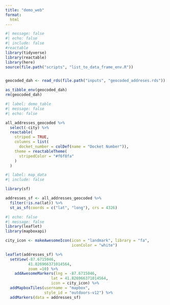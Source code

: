 ```yaml
---
title: "demo_web"
format: 
  html
---
```


```r
#| message: false
#| echo: false
#| include: false
#reactable
library(tidyverse)
library(reactable)
library(here)
source(file.path("scripts", "list_to_data_frame_env.R"))


geocoded_dah <- read_rds(file.path("inputs", "geocoded_addreses.rds"))

as_tibble_env(geocoded_dah)
rm(geocoded_dah)
```

```r
#| label: demo_table
#| message: false
#| echo: false

all_addresses_geocoded %>%
  select(-city) %>%
  reactable(
    striped = TRUE,
    columns = list(
      docket_number = colDef(name = "Docket Number")),
    theme = reactableTheme(
      stripedColor = "#f6f8fa"
    )
  )
```

```r
#| label: map_data
#| include: false

library(sf)

addresses_sf <- all_addresses_geocoded %>% 
  filter(!is.na(lat)) %>%
  st_as_sf(coords = c("lat", "long"), crs = 4326)

```

```r
#| echo: false
#| message: false
library(leaflet)
library(mapboxapi)

city_icon <- makeAwesomeIcon(icon = "landmark", library = "fa",
                             iconColor = "white")

leaflet(addresses_sf) %>%
  setView(-87.6715046, 
          41.826966371014564, 
          zoom =10) %>%
    addAwesomeMarkers(lng = -87.6715046, 
                    lat = 41.826966371014564,
                    icon = city_icon) %>%
  addMapboxTiles(username = "mapbox",
                 style_id = "outdoors-v12") %>%
  addMarkers(data = addresses_sf)
```
